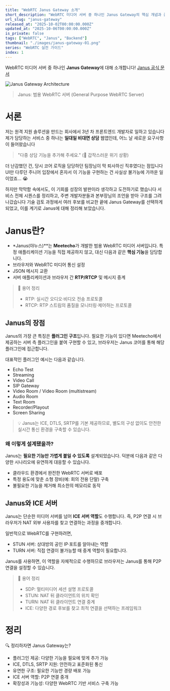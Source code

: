 ```yaml
---
title: "WebRTC Janus Gateway 소개"
short_description: "WebRTC 미디어 서버 중 하나인 Janus Gateway의 핵심 개념과 플러그인 구조를 소개합니다."
url_slug: "janus-gateway"
released_at: "2025-10-02T00:00:00.000Z"
updated_at: "2025-10-06T00:00:00.000Z"
is_private: false
tags: ["WebRTC", "Janus", "Backend"]
thumbnail: "./images/janus-gateway-01.png"
series: "WebRTC 실전 가이드"
index: 1
---
```


WebRTC 미디어 서버 중 하나인 **Janus Gateway**에 대해 소개합니다!
[Janus 공식 문서](https://janus.conf.meetecho.com/)

![Janus Gateway Architecture](./images/janus-gateway-01.png)

> Janus: 범용 WebRTC 서버 (General Purpose WebRTC Server)

# 서론

저는 원격 지원 솔루션을 만드는 회사에서 3년 차 프론트엔드 개발자로 일하고 있습니다
제가 담당하는 서비스 중 하나는 **일대일 비대면 상담** 웹앱인데, 어느 날 새로운 요구사항이 들어왔습니다

> "다중 상담 기능을 추가해 주세요."
> (🚨 갑작스러운 위기 상황)

더 난감했던 건, 당시 코어 로직을 담당하던 팀장님이 막 퇴사하신 직후였다는 점입니다
UI만 다루던 주니어 입장에서 혼자서 이 기능을 구현하는 건 사실상 불가능에 가까운 일이었죠... 😭

하지만 막막함 속에서도, 이 기회를 성장의 발판이라 생각하고 도전하기로 했습니다
서비스 전체 시퀀스를 정리하고, 주변 개발자분들과 본부장님의 조언을 받아 구조를 그려 나갔습니다
기술 검토 과정에서 여러 후보를 비교한 끝에 Janus Gateway를 선택하게 되었고, 이를 계기로 Janus에 대해 정리해 보았습니다.

# Janus란?

- *Janus(야누스)**는 **Meetecho**가 개발한 범용 WebRTC 미디어 서버입니다.
특정 애플리케이션 기능을 직접 제공하지 않고, 대신 다음과 같은 **핵심 기능**을 담당합니다.
- 브라우저와 WebRTC 미디어 통신 설정
- JSON 메시지 교환
- 서버 애플리케이션과 브라우저 간 **RTP/RTCP** 및 메시지 중계

> 📖 용어 정리
> 
> - RTP: 실시간 오디오·비디오 전송 프로토콜
> - RTCP: RTP 스트림의 품질을 모니터링·제어하는 프로토콜

## Janus의 장점

Janus의 가장 큰 특징은 **플러그인 구조**입니다.
필요한 기능이 있다면 Meetecho에서 제공하는 서버 측 플러그인을 붙여 구현할 수 있고, 브라우저는 Janus 코어를 통해 해당 플러그인에 접근합니다.

대표적인 플러그인 예시는 다음과 같습니다.

- Echo Test
- Streaming
- Video Call
- SIP Gateway
- Video Room / Video Room (multistream)
- Audio Room
- Text Room
- Recorder/Playout
- Screen Sharing

> 💡 Janus는 ICE, DTLS, SRTP를 기본 제공하므로, 별도의 구성 없이도 안전한 실시간 통신 환경을 구축할 수 있습니다.
> 

### 왜 이렇게 설계됐을까?

Janus는 **필요한 기능만 가볍게 붙일 수 있도록** 설계되었습니다.
덕분에 다음과 같은 다양한 시나리오에 유연하게 대응할 수 있습니다.

- 클라우드 환경에서 완전한 WebRTC 서버로 배포
- 특정 용도에 맞춘 소형 장비(예: 회의 전용 단말) 구축
- 불필요한 기능을 제거해 최소한의 메모리로 동작

## Janus와 ICE 서버

Janus는 단순한 미디어 서버를 넘어 **ICE 서버 역할**도 수행합니다.
즉, P2P 연결 시 브라우저가 NAT 외부 사용자를 찾고 연결하는 과정을 중개합니다.

일반적으로 WebRTC를 구현하려면,

- STUN 서버: 상대방의 공인 IP·포트를 알아내는 역할
- TURN 서버: 직접 연결이 불가능할 때 중계 역할이 필요합니다.

Janus를 사용하면, 이 역할을 자체적으로 수행하므로 브라우저는 Janus를 통해 P2P 연결을 설정할 수 있습니다.

> 📖 용어 정리
> 
> - SDP: 멀티미디어 세션 설명 프로토콜
> - STUN: NAT 뒤 클라이언트의 위치 확인
> - TURN: NAT 뒤 클라이언트 연결 중계
> - ICE: 다양한 경로 후보를 찾고 최적 연결을 선택하는 프레임워크

# 정리

🔍 정리하자면 Janus Gateway는?

- 플러그인 제공: 다양한 기능을 필요에 맞게 추가 가능
- ICE, DTLS, SRTP 지원: 안전하고 표준화된 통신
- 유연한 구조: 필요한 기능만 경량 배포 가능
- ICE 서버 역할: P2P 연결 중개
- 확장성과 기능성: 다양한 WebRTC 기반 서비스 구축 가능